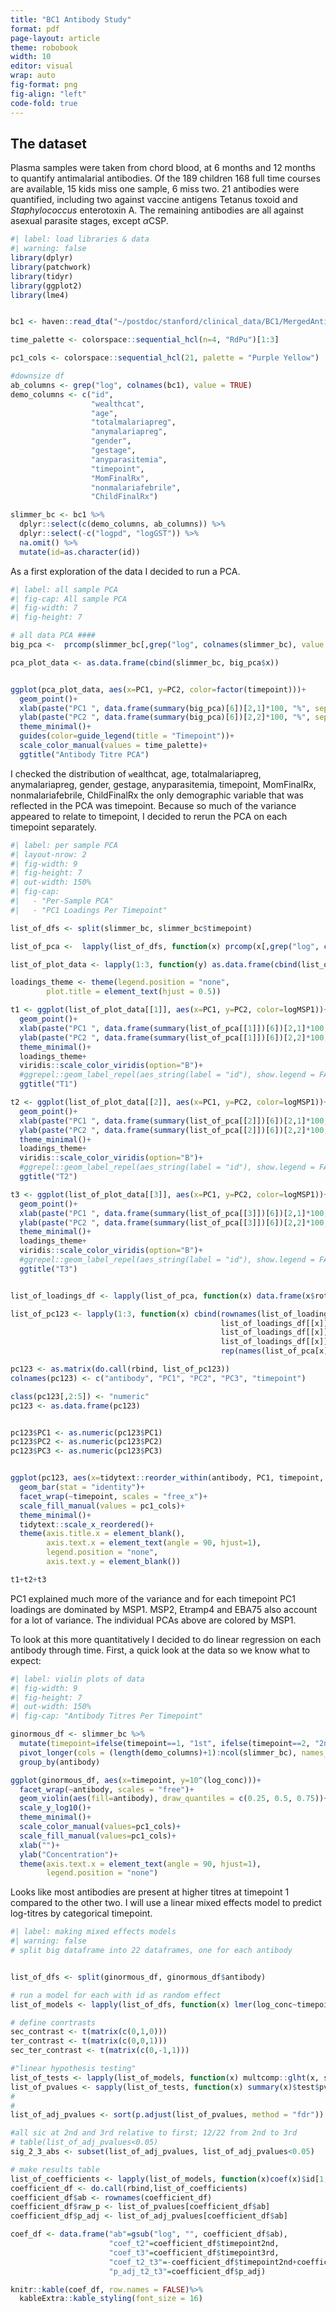```yaml
---
title: "BC1 Antibody Study"
format: pdf
page-layout: article
theme: robobook
width: 10
editor: visual
wrap: auto
fig-format: png
fig-align: "left"
code-fold: true
---
```


## The dataset

Plasma samples were taken from chord blood, at 6 months and 12 months to quantify antimalarial antibodies. Of the 189 children 168 full time courses are available, 15 kids miss one sample, 6 miss two. 21 antibodies were quantified, including two against vaccine antigens Tetanus toxoid and *Staphylococcus* enterotoxin A. The remaining antibodies are all against asexual parasite stages, except $\alpha$CSP.

```r
#| label: load libraries & data
#| warning: false
library(dplyr)
library(patchwork)
library(tidyr)
library(ggplot2)
library(lme4)


bc1 <- haven::read_dta("~/postdoc/stanford/clinical_data/BC1/MergedAntibodyData_ChildClinical.dta")

time_palette <- colorspace::sequential_hcl(n=4, "RdPu")[1:3]

pc1_cols <- colorspace::sequential_hcl(21, palette = "Purple Yellow")

#downsize df
ab_columns <- grep("log", colnames(bc1), value = TRUE)
demo_columns <- c("id",
                  "wealthcat",
                  "age",
                  "totalmalariapreg",
                  "anymalariapreg",
                  "gender",
                  "gestage",
                  "anyparasitemia",
                  "timepoint",
                  "MomFinalRx",
                  "nonmalariafebrile",
                  "ChildFinalRx")

slimmer_bc <- bc1 %>%
  dplyr::select(c(demo_columns, ab_columns)) %>%
  dplyr::select(-c("logpd", "logGST")) %>%
  na.omit() %>%
  mutate(id=as.character(id))

```

As a first exploration of the data I decided to run a PCA.

```r
#| label: all sample PCA
#| fig-cap: All sample PCA
#| fig-width: 7
#| fig-height: 7

# all data PCA ####
big_pca <-  prcomp(slimmer_bc[,grep("log", colnames(slimmer_bc), value = TRUE)], center = T)

pca_plot_data <- as.data.frame(cbind(slimmer_bc, big_pca$x))


ggplot(pca_plot_data, aes(x=PC1, y=PC2, color=factor(timepoint)))+
  geom_point()+
  xlab(paste("PC1 ", data.frame(summary(big_pca)[6])[2,1]*100, "%", sep = ""))+
  ylab(paste("PC2 ", data.frame(summary(big_pca)[6])[2,2]*100, "%", sep = ""))+
  theme_minimal()+
  guides(color=guide_legend(title = "Timepoint"))+
  scale_color_manual(values = time_palette)+
  ggtitle("Antibody Titre PCA")

```

I checked the distribution of `w`ealthcat, age, totalmalariapreg, anymalariapreg, gender, gestage, anyparasitemia, timepoint, MomFinalRx, nonmalariafebrile, ChildFinalRx the only demographic variable that was reflected in the PCA was timepoint. Because so much of the variance appeared to relate to timepoint, I decided to rerun the PCA on each timepoint separately.

```r
#| label: per sample PCA
#| layout-nrow: 2
#| fig-width: 9
#| fig-height: 7
#| out-width: 150%
#| fig-cap: 
#|   - "Per-Sample PCA"
#|   - "PC1 Loadings Per Timepoint"

list_of_dfs <- split(slimmer_bc, slimmer_bc$timepoint)

list_of_pca <-  lapply(list_of_dfs, function(x) prcomp(x[,grep("log", colnames(x), value = TRUE)], center = T))

list_of_plot_data <- lapply(1:3, function(y) as.data.frame(cbind(list_of_dfs[[y]], list_of_pca[[y]]$x)))

loadings_theme <- theme(legend.position = "none",
        plot.title = element_text(hjust = 0.5))

t1 <- ggplot(list_of_plot_data[[1]], aes(x=PC1, y=PC2, color=logMSP1))+
  geom_point()+
  xlab(paste("PC1 ", data.frame(summary(list_of_pca[[1]])[6])[2,1]*100, "%", sep = ""))+
  ylab(paste("PC2 ", data.frame(summary(list_of_pca[[1]])[6])[2,2]*100, "%", sep = ""))+
  theme_minimal()+
  loadings_theme+
  viridis::scale_color_viridis(option="B")+
  #ggrepel::geom_label_repel(aes_string(label = "id"), show.legend = FALSE)+ 
  ggtitle("T1")

t2 <- ggplot(list_of_plot_data[[2]], aes(x=PC1, y=PC2, color=logMSP1))+
  geom_point()+
  xlab(paste("PC1 ", data.frame(summary(list_of_pca[[2]])[6])[2,1]*100, "%", sep = ""))+
  ylab(paste("PC2 ", data.frame(summary(list_of_pca[[2]])[6])[2,2]*100, "%", sep = ""))+
  theme_minimal()+
  loadings_theme+
  viridis::scale_color_viridis(option="B")+
  #ggrepel::geom_label_repel(aes_string(label = "id"), show.legend = FALSE)+ 
  ggtitle("T2")

t3 <- ggplot(list_of_plot_data[[3]], aes(x=PC1, y=PC2, color=logMSP1))+
  geom_point()+
  xlab(paste("PC1 ", data.frame(summary(list_of_pca[[3]])[6])[2,1]*100, "%", sep = ""))+
  ylab(paste("PC2 ", data.frame(summary(list_of_pca[[3]])[6])[2,2]*100, "%", sep = ""))+
  theme_minimal()+
  loadings_theme+
  viridis::scale_color_viridis(option="B")+
  #ggrepel::geom_label_repel(aes_string(label = "id"), show.legend = FALSE)+ 
  ggtitle("T3")


list_of_loadings_df <- lapply(list_of_pca, function(x) data.frame(x$rotation))

list_of_pc123 <- lapply(1:3, function(x) cbind(rownames(list_of_loadings_df[[x]]),
                                               list_of_loadings_df[[x]]$PC1,
                                               list_of_loadings_df[[x]]$PC2,
                                               list_of_loadings_df[[x]]$PC3,
                                               rep(names(list_of_pca[x]), length(list_of_loadings_df[[x]]))))

pc123 <- as.matrix(do.call(rbind, list_of_pc123))
colnames(pc123) <- c("antibody", "PC1", "PC2", "PC3", "timepoint")

class(pc123[,2:5]) <- "numeric"
pc123 <- as.data.frame(pc123)


pc123$PC1 <- as.numeric(pc123$PC1)
pc123$PC2 <- as.numeric(pc123$PC2)
pc123$PC3 <- as.numeric(pc123$PC3)


ggplot(pc123, aes(x=tidytext::reorder_within(antibody, PC1, timepoint, mean), y=PC1, fill=antibody))+
  geom_bar(stat = "identity")+
  facet_wrap(~timepoint, scales = "free_x")+
  scale_fill_manual(values = pc1_cols)+
  theme_minimal()+
  tidytext::scale_x_reordered()+
  theme(axis.title.x = element_blank(),
        axis.text.x = element_text(angle = 90, hjust=1),
        legend.position = "none",
        axis.text.y = element_blank())

t1+t2+t3
```

PC1 explained much more of the variance and for each timepoint PC1 loadings are dominated by MSP1. MSP2, Etramp4 and EBA75 also account for a lot of variance. The individual PCAs above are colored by MSP1.

To look at this more quantitatively I decided to do linear regression on each antibody through time. First, a quick look at the data so we know what to expect:

```r
#| label: violin plots of data
#| fig-width: 9
#| fig-height: 7
#| out-width: 150%
#| fig-cap: "Antibody Titres Per Timepoint"

ginormous_df <- slimmer_bc %>%
  mutate(timepoint=ifelse(timepoint==1, "1st", ifelse(timepoint==2, "2nd", "3rd"))) %>%
  pivot_longer(cols = (length(demo_columns)+1):ncol(slimmer_bc), names_to = "antibody", values_to = "log_conc") %>%
  group_by(antibody)

ggplot(ginormous_df, aes(x=timepoint, y=10^(log_conc)))+
  facet_wrap(~antibody, scales = "free")+
  geom_violin(aes(fill=antibody), draw_quantiles = c(0.25, 0.5, 0.75))+
  scale_y_log10()+
  theme_minimal()+
  scale_color_manual(values=pc1_cols)+
  scale_fill_manual(values=pc1_cols)+
  xlab("")+
  ylab("Concentration")+
  theme(axis.text.x = element_text(angle = 90, hjust=1),
        legend.position = "none")


```

Looks like most antibodies are present at higher titres at timepoint 1 compared to the other two. I will use a linear mixed effects model to predict log-titres by categorical timepoint.

```r
#| label: making mixed effects models
#| warning: false
# split big dataframe into 22 dataframes, one for each antibody


list_of_dfs <- split(ginormous_df, ginormous_df$antibody)

# run a model for each with id as random effect
list_of_models <- lapply(list_of_dfs, function(x) lmer(log_conc~timepoint+(1|id), data=x, REML = TRUE))

# define conrtrasts
sec_contrast <- t(matrix(c(0,1,0)))
ter_contrast <- t(matrix(c(0,0,1)))
sec_ter_contrast <- t(matrix(c(0,-1,1)))

#"linear hypothesis testing"
list_of_tests <- lapply(list_of_models, function(x) multcomp::glht(x, sec_ter_contrast))
list_of_pvalues <- sapply(list_of_tests, function(x) summary(x)$test$pvalues)
#
#
list_of_adj_pvalues <- sort(p.adjust(list_of_pvalues, method = "fdr"))

#all sic at 2nd and 3rd relative to first; 12/22 from 2nd to 3rd
# table(list_of_adj_pvalues<0.05) 
sig_2_3_abs <- subset(list_of_adj_pvalues, list_of_adj_pvalues<0.05)

# make results table
list_of_coefficients <- lapply(list_of_models, function(x)coef(x)$id[1,])
coefficient_df <- do.call(rbind,list_of_coefficients)
coefficient_df$ab <- rownames(coefficient_df)
coefficient_df$raw_p <- list_of_pvalues[coefficient_df$ab]
coefficient_df$p_adj <- list_of_adj_pvalues[coefficient_df$ab]

coef_df <- data.frame("ab"=gsub("log", "", coefficient_df$ab),
                      "coef_t2"=coefficient_df$timepoint2nd,
                      "coef_t3"=coefficient_df$timepoint3rd,
                      "coef_t2_t3"=-coefficient_df$timepoint2nd+coefficient_df$timepoint3rd,
                      "p_adj_t2_t3"=coefficient_df$p_adj)

knitr::kable(coef_df, row.names = FALSE)%>%
  kableExtra::kable_styling(font_size = 16)
```
